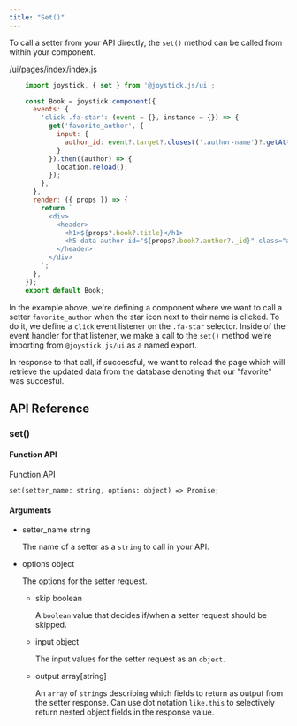 ```yaml
---
title: "Set()"
---
```



To call a setter from your API directly, the `set()` method can be called from within your component.

/ui/pages/index/index.js

```js
    import joystick, { set } from '@joystick.js/ui';

    const Book = joystick.component({
      events: {
        'click .fa-star': (event = {}, instance = {}) => {
          get('favorite_author', {
            input: {
              author_id: event?.target?.closest('.author-name')?.getAttribute('data-author-id'),
            }
          }).then((author) => {
            location.reload();
          });
        },
      },
      render: ({ props }) => {
        return `
          <div>
            <header>
              <h1>${props?.book?.title}</h1>
              <h5 data-author-id="${props?.book?.author?._id}" class="author-name">${props?.book?.author?.name} <i class="fas fa-star"></i></h5>
            </header>
          </div>
        `;
      },
    });
    export default Book;
```

In the example above, we're defining a component where we want to call a setter `favorite_author` when the star icon next to their name is clicked. To do it, we define a `click` event listener on the `.fa-star` selector. Inside of the event handler for that listener, we make a call to the `set()` method we're importing from `@joystick.js/ui` as a named export.

In response to that call, if successful, we want to reload the page which will retrieve the updated data from the database denoting that our "favorite" was succesful.

## API Reference

### set()

#### Function API

Function API

    set(setter_name: string, options: object) => Promise;

#### Arguments

- setter_name string

  The name of a setter as a `string` to call in your API.

- options object

  The options for the setter request.

  - skip boolean

    A `boolean` value that decides if/when a setter request should be skipped.

  - input object

    The input values for the setter request as an `object`.

  - output array\[string\]

    An `array` of `string`s describing which fields to return as output from the setter response. Can use dot notation `like.this` to selectively return nested object fields in the response value.
